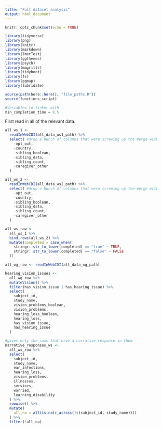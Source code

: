 ```yaml
---
title: "Full dataset analysis"
output: html_document
---
```


```r
knitr::opts_chunk$set(echo = TRUE)

library(tidyverse)
library(png)
library(knitr)
library(markdown)
library(lmerTest)
library(ggthemes)
library(psych)
library(magrittr)
library(tidyboot)
library(fs)
library(ggmap)
library(lubridate)

source(path(here::here(), "file_paths.R"))
source(functions_script)

#Variables to tinker with
min_completion_time = 8.5
```

First read in all of the relevant data.

```r
all_ws_1 <- 
  readInWebCDI(all_data_ws1_path) %>% 
  select( #drop a bunch of columns that were screwing up the merge with prolific data
    -opt_out,
    -country,
    -sibling_boolean,
    -sibling_data,
    -sibling_count,
    -caregiver_other
  )

all_ws_2 <- 
  readInWebCDI(all_data_ws2_path) %>% 
  select( #drop a bunch of columns that were screwing up the merge with prolific data
    -opt_out,
    -country,
    -sibling_boolean,
    -sibling_data,
    -sibling_count,
    -caregiver_other
  )

all_ws_raw <- 
  all_ws_1 %>% 
  bind_rows(all_ws_2) %>% 
  mutate(completed = case_when(
    stringr::str_to_lower(completed) == "true" ~ TRUE,
    stringr::str_to_lower(completed) == "false" ~ FALSE
  ))

all_wg_raw <- readInWebCDI(all_data_wg_path)
```

```r
hearing_vision_issues <- 
  all_wg_raw %>% 
  mutateVision() %>% 
  filter(has_vision_issue | has_hearing_issue) %>% 
  select(
    subject_id, 
    study_name,
    vision_problems_boolean,
    vision_problems, 
    hearing_loss_boolean,
    hearing_loss, 
    has_vision_issue, 
    has_hearing_issue
  )

#gives only the rows that have a narrative response in them
narrative_responses_ws <- 
  all_ws_raw %>% 
  select(
    subject_id,
    study_name,
    ear_infections,
    hearing_loss,
    vision_problems,
    illnesses,
    services,
    worried,
    learning_disability
  ) %>% 
  rowwise() %>% 
  mutate(
    all_na = all(is.na(c_across(!c(subject_id, study_name))))
  ) %>% 
  filter(!all_na)





```

